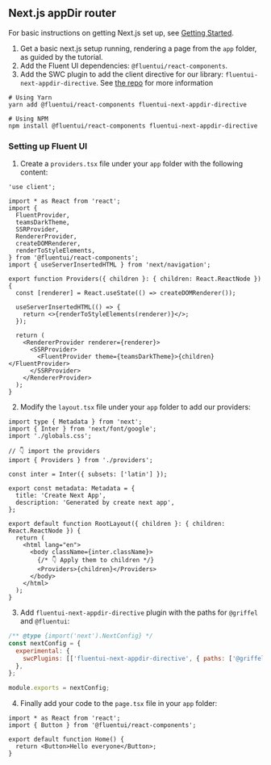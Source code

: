 
<Meta title="Concepts/Developer/Server-Side Rendering/Next.js appDir setup" />

## Next.js appDir router

For basic instructions on getting Next.js set up, see [Getting Started](https://nextjs.org/docs/getting-started).

1. Get a basic next.js setup running, rendering a page from the `app` folder, as guided by the tutorial.
2. Add the Fluent UI dependencies: `@fluentui/react-components`.
3. Add the SWC plugin to add the client directive for our library: `fluentui-next-appdir-directive`. See
   [the repo](https://github.com/sopranopillow/fluentui-nextjs-appdir-plugin) for more information

```shell
# Using Yarn
yarn add @fluentui/react-components fluentui-next-appdir-directive

# Using NPM
npm install @fluentui/react-components fluentui-next-appdir-directive
```

### Setting up Fluent UI

1. Create a `providers.tsx` file under your `app` folder with the following content:

```tsx
'use client';

import * as React from 'react';
import {
  FluentProvider,
  teamsDarkTheme,
  SSRProvider,
  RendererProvider,
  createDOMRenderer,
  renderToStyleElements,
} from '@fluentui/react-components';
import { useServerInsertedHTML } from 'next/navigation';

export function Providers({ children }: { children: React.ReactNode }) {
  const [renderer] = React.useState(() => createDOMRenderer());

  useServerInsertedHTML(() => {
    return <>{renderToStyleElements(renderer)}</>;
  });

  return (
    <RendererProvider renderer={renderer}>
      <SSRProvider>
        <FluentProvider theme={teamsDarkTheme}>{children}</FluentProvider>
      </SSRProvider>
    </RendererProvider>
  );
}
```

2. Modify the `layout.tsx` file under your `app` folder to add our providers:

```tsx
import type { Metadata } from 'next';
import { Inter } from 'next/font/google';
import './globals.css';

// 👇 import the providers
import { Providers } from './providers';

const inter = Inter({ subsets: ['latin'] });

export const metadata: Metadata = {
  title: 'Create Next App',
  description: 'Generated by create next app',
};

export default function RootLayout({ children }: { children: React.ReactNode }) {
  return (
    <html lang="en">
      <body className={inter.className}>
        {/* 👇 Apply them to children */}
        <Providers>{children}</Providers>
      </body>
    </html>
  );
}
```

3. Add `fluentui-next-appdir-directive` plugin with the paths for `@griffel` and `@fluentui`:

```js
/** @type {import('next').NextConfig} */
const nextConfig = {
  experimental: {
    swcPlugins: [['fluentui-next-appdir-directive', { paths: ['@griffel', '@fluentui'] }]],
  },
};

module.exports = nextConfig;
```

4. Finally add your code to the `page.tsx` file in your `app` folder:

```tsx
import * as React from 'react';
import { Button } from '@fluentui/react-components';

export default function Home() {
  return <Button>Hello everyone</Button>;
}
```
